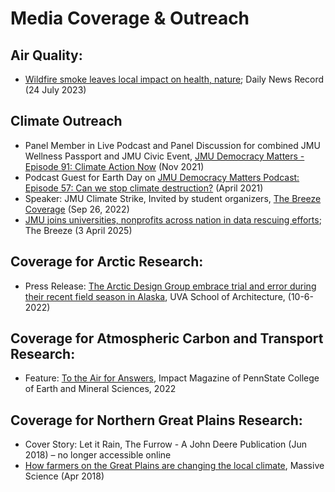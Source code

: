 # Media Coverage & Outreach

## Air Quality: 
- [Wildfire smoke leaves local impact on health, nature](https://www.dnronline.com/news/wildfire-smoke-leaves-local-impact-on-health-nature/article_a22dace2-8ed1-56f9-bff3-9c069a9f2d10.html); Daily News Record (24 July 2023)

## Climate Outreach 
- Panel Member in Live Podcast and Panel Discussion for combined JMU Wellness Passport and JMU Civic Event, [JMU Democracy Matters - Episode 91: Climate Action Now](https://www.jmu.edu/news/civic/2021/11-03-democracy-matters-episode-91.shtml) (Nov 2021)
- Podcast Guest for Earth Day on [JMU Democracy Matters Podcast: Episode 57: Can we stop climate destruction?](https://www.jmu.edu/news/civic/2021/04-21-democracy-matters-episode-57.shtml) (April 2021)
- Speaker: JMU Climate Strike, Invited by student organizers, [The Breeze Coverage](https://www.breezejmu.org/multimedia/jmu-students-and-harrisonburg-community-members-gather-for-the-harrisonburg-climate-strike/collection_5224428e-3d96-11ed-8607-4bf23a7a251c.html#3) (Sep 26, 2022)
- [JMU joins universities, nonprofits across nation in data rescuing efforts](https://www.breezejmu.org/news/jmu-joins-universities-nonprofits-across-nation-in-data-rescuing-efforts/article_997d0db3-f74c-4897-9e2a-b313e52b4d89.html); The Breeze (3 April 2025)


## Coverage for Arctic Research: 
- Press Release: [The Arctic Design Group embrace trial and error during their recent field season in Alaska](./files/UVA_PressRelease_ArcticResearch_2022.pdf), UVA School of Architecture, (10-6-2022)

## Coverage for Atmospheric Carbon and Transport Research:
- Feature: [To the Air for Answers](./files/PSUImpact_AirForAnswers_2022.pdf), Impact Magazine of PennState College of Earth and Mineral Sciences, 2022

## Coverage for Northern Great Plains Research:
- Cover Story: Let it Rain, The Furrow -  A John Deere Publication (Jun 2018) – no longer accessible online
- [How farmers on the Great Plains are changing the local climate](https://massivesci.com/articles/farms-climate-change-crop-rotation-rain-fallow), Massive Science (Apr 2018)
